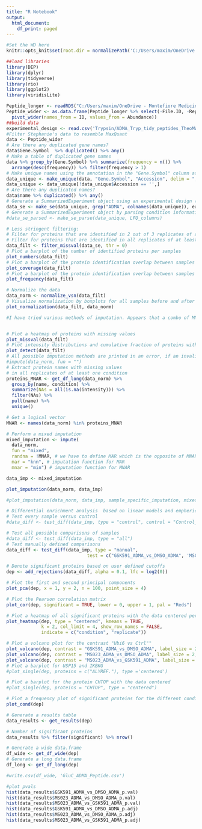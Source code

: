 ```yaml
---
title: "R Notebook"
output:
  html_document:
    df_print: paged
---
```

```r
#Set the WD here
knitr::opts_knit$set(root.dir = normalizePath('C:/Users/maxim/OneDrive - Montefiore Medicine/Shechter/Processed_Data/'))
```

```r
##load libraries
library(DEP)
library(dplyr)
library(tidyverse)
library(rio)
library(ggplot2)
library(viridisLite)

Peptide_longer <- readRDS("C:/Users/maxim/OneDrive - Montefiore Medicine/Shechter/Processed_Data/GluC_02/ADMA_tidy_TheoMW_03.RDS")
Peptide_wider <- as.data.frame(Peptide_longer %>% select(-File.ID, -Replicate, -Inhibitor, -IP) %>%
  pivot_wider(names_from = ID, values_from = Abundance))
##build data
experimental_design <- read.csv('Trypsin/ADMA_Tryp_tidy_peptides_TheoMW_ExpDesign.csv', header =T)
#Filter Stephanie's data to resemble MaxQuant
data <- Peptide_wider
# Are there any duplicated gene names?
data$Gene.Symbol  %>% duplicated() %>% any()
# Make a table of duplicated gene names
data %>% group_by(Gene.Symbol) %>% summarize(frequency = n()) %>% 
  arrange(desc(frequency)) %>% filter(frequency > 1)
# Make unique names using the annotation in the "Gene.Symbol" column as primary names and the annotation in "Accession" as name for those that do not have an gene name.
data_unique <- make_unique(data, "Gene.Symbol", "Accession", delim = ";")
data_unique <- data_unique[!data_unique$Accession == '',]
# Are there any duplicated names?
data$name %>% duplicated() %>% any()
# Generate a SummarizedExperiment object using an experimental design (LFQ=Abundance)
data_se <- make_se(data_unique, grep("ADMA", colnames(data_unique)), experimental_design)
# Generate a SummarizedExperiment object by parsing condition information from the column names
#data_se_parsed <- make_se_parse(data_unique, LFQ_columns)
```

```r
# Less stringent filtering:
# Filter for proteins that are identified in 2 out of 3 replicates of at least one condition#data_filt <- filter_missval(data_se, thr = 1)
# Filter for proteins that are identified in all replicates of at least one condition
data_filt <- filter_missval(data_se, thr = 0)
# Plot a barplot of the number of identified proteins per samples
plot_numbers(data_filt)
# Plot a barplot of the protein identification overlap between samples
plot_coverage(data_filt)
# Plot a barplot of the protein identification overlap between samples
plot_frequency(data_filt)
```

```r
# Normalize the data
data_norm <- normalize_vsn(data_filt)
# Visualize normalization by boxplots for all samples before and after normalization
plot_normalization(data_filt, data_norm)
```



```r
#I have tried various methods of imputation. Appears that a combo of MNAR and MAR rowise to compare proteins between conditions with an imputation of the minimum value for those that are missing makes the most sense.


# Plot a heatmap of proteins with missing values
plot_missval(data_filt)
# Plot intensity distributions and cumulative fraction of proteins with and without missing values
plot_detect(data_filt)
# All possible imputation methods are printed in an error, if an invalid function name is given.
#impute(data_norm, fun = "")
# Extract protein names with missing values 
# in all replicates of at least one condition
proteins_MNAR <- get_df_long(data_norm) %>%
  group_by(name, condition) %>%
  summarize(NAs = all(is.na(intensity))) %>% 
  filter(NAs) %>% 
  pull(name) %>% 
  unique()

# Get a logical vector
MNAR <- names(data_norm) %in% proteins_MNAR

# Perform a mixed imputation
mixed_imputation <- impute(
  data_norm, 
  fun = "mixed",
  randna = !MNAR, # we have to define MAR which is the opposite of MNAR
  mar = "knn", # imputation function for MAR
  mnar = "min") # imputation function for MNAR

data_imp <- mixed_imputation

plot_imputation(data_norm, data_imp)

#plot_imputation(data_norm, data_imp, sample_specific_imputation, mixed_imputation)
```

```r
# Differential enrichment analysis  based on linear models and empherical Bayes statistics
# Test every sample versus control
#data_diff <- test_diff(data_imp, type = "control", control = "Control_ADMA")

# Test all possible comparisons of samples
#data_diff <- test_diff(data_imp, type = "all")
# Test manually defined comparisons
data_diff <- test_diff(data_imp, type = "manual", 
                              test = c("GSK591_ADMA_vs_DMSO_ADMA", 'MS023_ADMA_vs_DMSO_ADMA', 'MS023_ADMA_vs_GSK591_ADMA'))

# Denote significant proteins based on user defined cutoffs
dep <- add_rejections(data_diff, alpha = 0.1, lfc = log2(0))

# Plot the first and second principal components
plot_pca(dep, x = 1, y = 2, n = 100, point_size = 4)

# Plot the Pearson correlation matrix
plot_cor(dep, significant = TRUE, lower = 0, upper = 1, pal = "Reds")

# Plot a heatmap of all significant proteins with the data centered per protein
plot_heatmap(dep, type = "centered", kmeans = TRUE, 
             k = 2, col_limit = 4, show_row_names = FALSE,
             indicate = c("condition", "replicate"))

```

```r
# Plot a volcano plot for the contrast "Ubi6 vs Ctrl""
plot_volcano(dep, contrast = "GSK591_ADMA_vs_DMSO_ADMA", label_size = 2, add_names = TRUE)
plot_volcano(dep, contrast = "MS023_ADMA_vs_DMSO_ADMA", label_size = 2, add_names = TRUE)
plot_volcano(dep, contrast = "MS023_ADMA_vs_GSK591_ADMA", label_size = 2, add_names = TRUE)
# Plot a barplot for USP15 and IKBKG
#plot_single(dep, proteins = c("ALYREF."), type ='centered')

# Plot a barplot for the protein CHTOP with the data centered
#plot_single(dep, proteins = "CHTOP", type = "centered")

# Plot a frequency plot of significant proteins for the different conditions
plot_cond(dep)
```

```r
# Generate a results table
data_results <- get_results(dep)

# Number of significant proteins
data_results %>% filter(significant) %>% nrow()

# Generate a wide data.frame
df_wide <- get_df_wide(dep)
# Generate a long data.frame
df_long <- get_df_long(dep)

#write.csv(df_wide, 'GluC_ADMA_Peptide.csv')

#plot pvals
hist(data_results$GSK591_ADMA_vs_DMSO_ADMA_p.val)
hist(data_results$MS023_ADMA_vs_DMSO_ADMA_p.val)
hist(data_results$MS023_ADMA_vs_GSK591_ADMA_p.val)
hist(data_results$GSK591_ADMA_vs_DMSO_ADMA_p.adj)
hist(data_results$MS023_ADMA_vs_DMSO_ADMA_p.adj)
hist(data_results$MS023_ADMA_vs_GSK591_ADMA_p.adj)


```